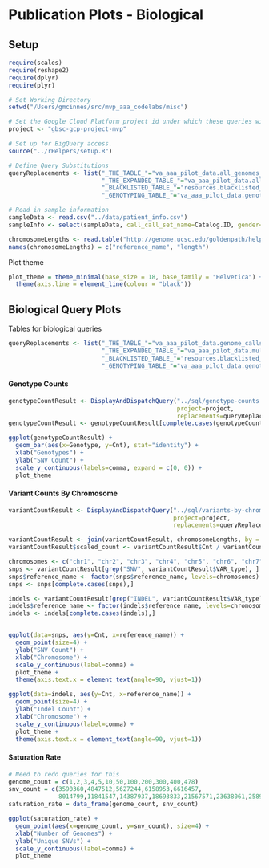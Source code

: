 # Publication Plots - Biological

## Setup
```r
require(scales)
require(reshape2)
require(dplyr)
require(plyr)

# Set Working Directory
setwd("/Users/gmcinnes/src/mvp_aaa_codelabs/misc")

# Set the Google Cloud Platform project id under which these queries will run.
project <- "gbsc-gcp-project-mvp"

# Set up for BigQuery access.
source("../rHelpers/setup.R")

# Define Query Substitutions
queryReplacements <- list("_THE_TABLE_"="va_aaa_pilot_data.all_genomes_gvcfs",
                          "_THE_EXPANDED_TABLE_"="va_aaa_pilot_data.all_genomes_expanded_vcfs_java2",
                          "_BLACKLISTED_TABLE_"="resources.blacklisted_positions",
                          "_GENOTYPING_TABLE_"="va_aaa_pilot_data.genotyping_data")

# Read in sample information
sampleData <- read.csv("../data/patient_info.csv")
sampleInfo <- select(sampleData, call_call_set_name=Catalog.ID, gender=Gender)

chromosomeLengths <- read.table("http://genome.ucsc.edu/goldenpath/help/hg19.chrom.sizes")
names(chromosomeLengths) = c("reference_name", "length")
```

Plot theme
```r
plot_theme = theme_minimal(base_size = 18, base_family = "Helvetica") + 
  theme(axis.line = element_line(colour = "black"))
```

## Biological Query Plots
Tables for biological queries
```r
queryReplacements <- list("_THE_TABLE_"="va_aaa_pilot_data.genome_calls_full_qc",
                          "_THE_EXPANDED_TABLE_"="va_aaa_pilot_data.multi_sample_variants_full_qc",
                          "_BLACKLISTED_TABLE_"="resources.blacklisted_positions",
                          "_GENOTYPING_TABLE_"="va_aaa_pilot_data.genotyping_data")
```



#### Genotype Counts
```r
genotypeCountResult <- DisplayAndDispatchQuery("../sql/genotype-counts.sql",
                                               project=project,
                                               replacements=queryReplacements)
genotypeCountResult <- genotypeCountResult[complete.cases(genotypeCountResult),]
```

```r
ggplot(genotypeCountResult) +
  geom_bar(aes(x=Genotype, y=Cnt), stat="identity") +
  xlab("Genotypes") + 
  ylab("SNV Count") + 
  scale_y_continuous(labels=comma, expand = c(0, 0)) + 
  plot_theme
```

#### Variant Counts By Chromosome
```r
variantCountResult <- DisplayAndDispatchQuery("../sql/variants-by-chromosome.sql",
                                              project=project,
                                              replacements=queryReplacements)

variantCountResult <- join(variantCountResult, chromosomeLengths, by = "reference_name")
variantCountResult$scaled_count <- variantCountResult$Cnt / variantCountResult$length

chromosomes <- c("chr1", "chr2", "chr3", "chr4", "chr5", "chr6", "chr7", "chr8", "chr9", "chr10", "chr11", "chr12", "chr13", "chr14", "chr15", "chr16", "chr17", "chr18", "chr19", "chr20", "chr21", "chr22", "chrX", "chrY", "chrM")
snps <- variantCountResult[grep("SNV", variantCountResult$VAR_type), ]
snps$reference_name <- factor(snps$reference_name, levels=chromosomes)
snps <- snps[complete.cases(snps),]

indels <- variantCountResult[grep("INDEL", variantCountResult$VAR_type), ]
indels$reference_name <- factor(indels$reference_name, levels=chromosomes)
indels <- indels[complete.cases(indels),]



```

```r
ggplot(data=snps, aes(y=Cnt, x=reference_name)) + 
  geom_point(size=4) + 
  ylab("SNV Count") +
  xlab("Chromosome") +
  scale_y_continuous(label=comma) +
  plot_theme +
  theme(axis.text.x = element_text(angle=90, vjust=1)) 
```

```r
ggplot(data=indels, aes(y=Cnt, x=reference_name)) + 
  geom_point(size=4) + 
  ylab("Indel Count") +
  xlab("Chromosome") +
  scale_y_continuous(label=comma) +
  plot_theme +
  theme(axis.text.x = element_text(angle=90, vjust=1)) 
```

#### Saturation Rate
```r
# Need to redo queries for this
genome_count = c(1,2,3,4,5,10,50,100,200,300,400,478)
snv_count = c(3590360,4847512,5627244,6158953,6616457,
              8014799,11841547,14387937,18693833,21567571,23638061,25890797)
saturation_rate = data_frame(genome_count, snv_count)

```


```r
ggplot(saturation_rate) +
  geom_point(aes(x=genome_count, y=snv_count), size=4) +
  xlab("Number of Genomes") +
  ylab("Unique SNVs") +
  scale_y_continuous(label=comma) +
  plot_theme
```
